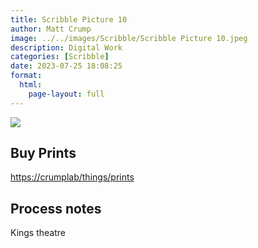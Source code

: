 ```yaml
---
title: Scribble Picture 10
author: Matt Crump
image: ../../images/Scribble/Scribble Picture 10.jpeg
description: Digital Work
categories: [Scribble]
date: 2023-07-25 18:08:25
format:
  html:
    page-layout: full
---
```


![](../../images/Scribble/Scribble Picture 10.jpeg)

## Buy Prints

[https://crumplab/things/prints](https://crumplab/things/prints)

## Process notes

Kings theatre
